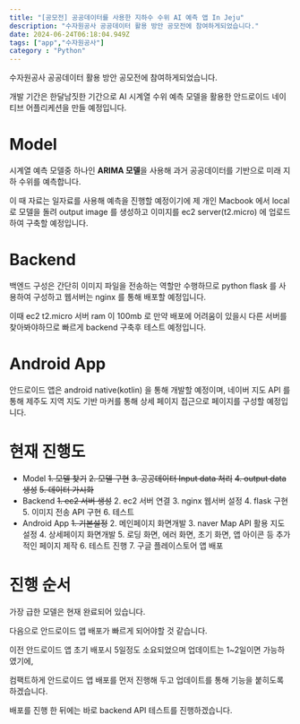 ```yaml
---
title: "[공모전] 공공데이터를 사용한 지하수 수위 AI 예측 앱 In Jeju"
description: "수자원공사 공공데이터 활용 방안 공모전에 참여하게되었습니다."
date: 2024-06-24T06:18:04.949Z
tags: ["app","수자원공사"]
category : "Python"
---
```

수자원공사 공공데이터 활용 방안 공모전에 참여하게되었습니다.

개발 기간은 한달남짓한 기간으로 AI 시계열 수위 예측 모델을 활용한 안드로이드 네이티브 어플리케션을 만들 예정입니다.

# Model
시계열 예측 모델중 하나인 **ARIMA 모델**을 사용해 과거 공공데이터를 기반으로 미래 지하 수위를 예측합니다.

이 때 자료는 일자료를 사용해 예측을 진행할 예정이기에 제 개인 Macbook 에서 local로 모델을 돌려 output image 를 생성하고 이미지를 ec2 server(t2.micro) 에 업로드하여 구축할 예정입니다.

# Backend
백엔드 구성은 간단히 이미지 파일을 전송하는 역할만 수행하므로 python flask 를 사용하여 구성하고 웹서버는 nginx 를 통해 배포할 예정입니다.

이때 ec2 t2.micro 서버 ram 이 100mb 로 만약 배포에 어려움이 있을시 다른 서버를 찾아봐야하므로 빠르게 backend 구축후 테스트 예정입니다.

# Android App
안드로이드 앱은 android native(kotlin) 을 통해 개발할 예정이며, 네이버 지도 API 를 통해 제주도 지역 지도 기반 마커를 통해 상세 페이지 접근으로 페이지를 구성할 예정입니다.

# 현재 진행도
- Model
~~1. 모델 찾기~~
~~2. 모델 구현~~
~~3. 공공데이터 Input data 처리~~
~~4. output data 생성~~
~~5. 데이터 가시화~~
- Backend
~~1. ec2 서버 생성~~
  2. ec2 서버 연결
  3. nginx 웹서버 설정
  4. flask 구현
  5. 이미지 전송 API 구현
  6. 테스트
- Android App
~~1. 기본설정~~
  2. 메인페이지 화면개발
  3. naver Map API 활용 지도 설정
  4. 상세페이지 화면개발
  5. 로딩 화면, 에러 화면, 초기 화면, 앱 아이콘 등 추가적인 페이지 제작
  6. 테스트 진행
  7. 구글 플레이스토어 앱 배포


# 진행 순서
가장 급한 모델은 현재 완료되어 있습니다.

다음으로 안드로이드 앱 배포가 빠르게 되어야할 것 같습니다.

이전 안드로이드 앱 초기 배포시 5일정도 소요되었으며 업데이트는 1~2일이면 가능하였기에,

컴팩트하게 안드로이드 앱 배포를 먼저 진행해 두고 업데이트를 통해 기능을 붙히도록 하겠습니다.

배포를 진행 한 뒤에는 바로 backend API 테스트를 진행하겠습니다.
